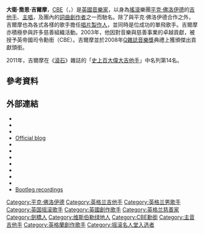 {{BLP unsourced|time=2009-08-08T03:08:25+00:00}}
{{Infobox musical artist <!-- See Wikipedia:WikiProject_Musicians -->
| Name                = 大衛·吉爾摩
| englishname         = David Gilmour
| Img                 = David Gilmour Crisis Gig 2009.jpg
| Img_capt            = 大衛·吉爾摩2009年於倫敦聯合教堂的演出
| Background          =男歌手
| Birth_name          = David Jon Gilmour
| Alias               = 
| birth_date           = {{birth date and age|1946|3|6|df=y}}<br />[[英格蘭|英格蘭]][[劍橋|劍橋]]
| Died                = 
| Instrument          = [[吉他|吉他]]、[[歌唱|歌聲]]、[[貝斯|貝斯]]、[[鍵盤樂器|鍵盤]]、[[薩克斯風|薩克斯風]]、[[口琴|口琴]]
| Voice_type          = 
| Genre               = [[搖滾樂|搖滾]]、[[前衛搖滾|前衛搖滾]]、[[迷幻搖滾|迷幻搖滾]]
| Occupation          = [[音樂家|音樂家]]、[[詞曲創作者|詞曲創作者]]、[[唱片製作人|製作人]]
| Years_active        = 1963年 - 至今
| Label               = [[百代唱片|百代]]、[[哥倫比亞唱片|哥倫比亞]]、[[索尼唱片|Sony]]、[[EMI|EMI]]
| Associated_acts     = [[平克·佛洛伊德|平克·佛洛伊德]]、[[Joker's_Wild|Joker's Wild]]、[[極端_(樂團)|極端]]、[[The_Law_(樂團)|The Law]]
| URL                 = [http://www.davidgilmour.com/ DavidGilmour.com]
| Notable_instruments = [[Fender_Stratocaster|Fender Stratocaster]]
}}
'''大衛·喬恩·吉爾摩'''，[[大英帝國勳章|CBE]]（{{lang-en|'''David Jon Gilmour'''}}，{{bd|1946年|3月6日}}）是[[英格蘭|英國]][[音樂家|音樂家]]，以身為[[搖滾樂|搖滾]]樂團[[平克·佛洛伊德|平克·佛洛伊德]]的[[吉他手|吉他手]]、[[歌手|主唱]]，及團內的[[詞曲創作者|詞曲創作者]]之一而馳名。除了與平克·佛洛伊德合作之外，吉爾摩也為各式各樣的歌手擔任[[唱片製作人|唱片製作人]]，並同時是位成功的單飛歌手。吉爾摩亦積極參與許多慈善組織活動。2003年，他因對音樂與慈善事業的卓越貢獻，被授予英帝國司令勳銜（CBE）。吉爾摩並於2008年[[Q雜誌音樂獎|Q雜誌音樂獎]]典禮上獲頒傑出貢獻頭銜。

2011年，吉爾摩在《[[滾石_(雜誌)|滾石]]》雜誌的「[[史上百大偉大吉他手|史上百大偉大吉他手]]」中名列第14名。

== 參考資料 ==
{{reflist|2}}

== 外部連結 ==
*{{Commons-inline}}
*{{Wikiquote-inline}}
*{{Official website|http://www.davidgilmour.com/}}
*[https://web.archive.org/web/20090131070158/http://www.davidgilmourblog.com/ Official blog]
*{{AllMusic|artist/david-gilmour-mn0000582930}}
*{{discogs artist}}
*{{Facebook}}
*{{IMDb name|id=0319592|name=David Gilmour}}
*{{Instagram|davidgilmour}}
*{{Twitter|davidgilmour}}
*{{YouTube|u=DavidGilmour}}
*[http://www.bootlegpedia.com/artist/David-Gilmour Bootleg recordings] {{Wayback|url=http://www.bootlegpedia.com/artist/David-Gilmour |date=20150726024804 }}

{{Pink Floyd}}
{{摇滚名人堂1996届入选者}}
{{Authority control}}
{{DEFAULTSORT:Gilmour, David}}
[[Category:平克·佛洛伊德|Category:平克·佛洛伊德]]
[[Category:英格兰吉他手|Category:英格兰吉他手]]
[[Category:英格兰男歌手|Category:英格兰男歌手]]
[[Category:英国摇滚歌手|Category:英国摇滚歌手]]
[[Category:英國創作歌手|Category:英國創作歌手]]
[[Category:英格兰慈善家|Category:英格兰慈善家]]
[[Category:劍橋人|Category:劍橋人]]
[[Category:维斯伯勒绿地人|Category:维斯伯勒绿地人]]
[[Category:CBE勳銜|Category:CBE勳銜]]
[[Category:主音吉他手|Category:主音吉他手]]
[[Category:英格蘭創作歌手|Category:英格蘭創作歌手]]
[[Category:摇滚名人堂入选者|Category:摇滚名人堂入选者]]
